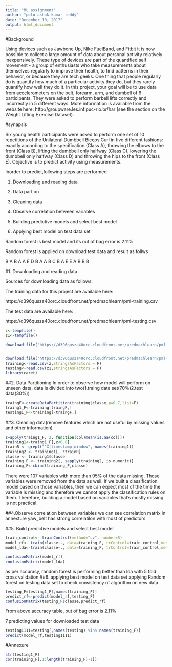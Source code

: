 ```yaml
---
title: "ML assignment"
author: "polu ashok kumar reddy"
date: "December 10, 2017"
output: html_document
---
```

#Background

Using devices such as Jawbone Up, Nike FuelBand, and Fitbit it is now possible to collect a large amount of data about personal activity relatively inexpensively. These type of devices are part of the quantified self movement - a group of enthusiasts who take measurements about themselves regularly to improve their health, to find patterns in their behavior, or because they are tech geeks. One thing that people regularly do is quantify how much of a particular activity they do, but they rarely quantify how well they do it. In this project, your goal will be to use data from accelerometers on the belt, forearm, arm, and dumbell of 6 participants. They were asked to perform barbell lifts correctly and incorrectly in 5 different ways. More information is available from the website here: http://groupware.les.inf.puc-rio.br/har (see the section on the Weight Lifting Exercise Dataset).

#synapsis

Six young health participants were asked to perform one set of 10 repetitions of the Unilateral Dumbbell Biceps Curl in five different fashions: exactly according to the specification (Class A), throwing the elbows to the front (Class B), lifting the dumbbell only halfway (Class C), lowering the dumbbell only halfway (Class D) and throwing the hips to the front (Class E).
Objective is to predict activity using measurements.

Inorder to predict,following steps are performed

1. Downloading and reading data

2. Data partion

3. Cleaning data

4. Observe correlation between variables

5. Building predictive models and select best model

6. Applying best model on test data set

Random forest is best model and its out of bag error is 2.11%

Random forest is applied on download test data and result as  follws

 B A B A A E D B A A B C B A E E A B B B

#1. Downloading and reading data

Sources for downloading data as follows:

The training data for this project are available here:

https://d396qusza40orc.cloudfront.net/predmachlearn/pml-training.csv

The test data are available here:

https://d396qusza40orc.cloudfront.net/predmachlearn/pml-testing.csv

```r

z<-tempfile()
z1<-tempfile()

download.file('https://d396qusza40orc.cloudfront.net/predmachlearn/pml-training.csv',z)


download.file('https://d396qusza40orc.cloudfront.net/predmachlearn/pml-testing.csv',z1)
training<-read.csv(z,stringsAsFactors = F)
testing<-read.csv(z1,stringsAsFactors = F)
library(caret)
```
##2. Data Partitioning
In order to observe how model will perform on unseen data, data is divided into two(1.traing data set(70%)2.test data(30%))

```r
traingF<-createDataPartition(training$classe,p=0.7,list=F)
traing1_F<-training[traingF,]
testing1_F<-training[-traingF,]
```


##3. Cleaning data(remove features which are not useful by missing values and other information)

```r

z=apply(traing1_F, 2, function(col)mean(is.na(col)))
training1<-traing1_F[,z<0.8]
trainR <- grepl("^X|timestamp|window", names(training1))
training2 <- training1[, !trainR]
classe <- training1$classe
training_F <- training2[, sapply(training2, is.numeric)]
training_F<-cbind(training_F,classe)
```
There were 107 variables with more than 95% of the data missing. Those variables were removed from the data as well. If we built a classification model based on those variables, then we can expect most of the time the variable is missing and therefore we cannot apply the classification rules on them. Therefore, building a model based on variables that's mostly missing is not practical.

##4.Observe correlation between variables
we can see correlation matrix in annexture
yaw_belt has strong  correlatilon with most of predictors

##5. Build predictive models and select best model
```r
train_control<- trainControl(method="cv", number=5)
model_rf<- train(classe~., data=training_F, trControl=train_control,method="rf",ntree=5)
model_lda<-train(classe~., data=training_F, trControl=train_control,method="lda")

confusionMatrix(model_rf)
confusionMatrix(model_lda)

```

as per accuracy, random forest is performing better than lda with 5 fold cross validation
##6. applying best model on test data set
applying Random forest on testing data set to check consistency of algorithm on new data

```r
testing_F=testing1_F[,names(training_F)]
predict_rf<-predict(model_rf,testing_F)
confusionMatrix(testing_F$classe,predict_rf)

```
From above accuracy table, out of bag error is 2.11%

7.predicting values for downloaded test data

```r
testing1111=testing[,names(testing) %in% names(training_F)]
predict(model_rf,testing1111)

```

#Annexure

```r
str(testing1_F)
cor(training_F[,1:length(training_F)-1])
```